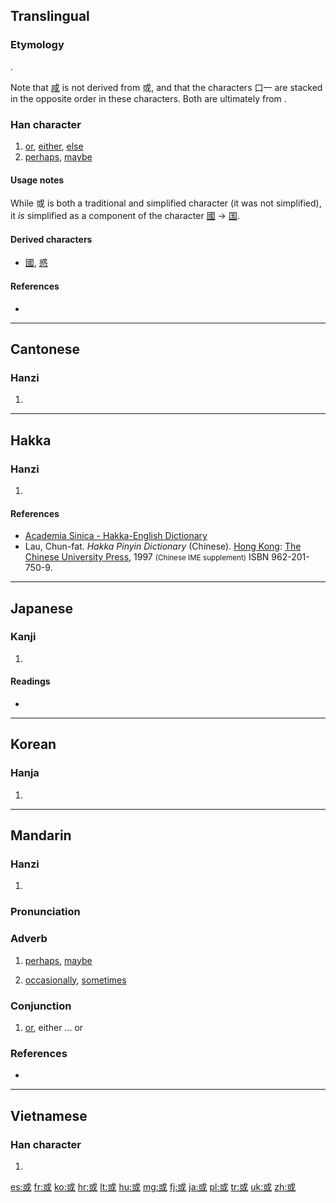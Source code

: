 {{also|咸|戓|玉}}
==Translingual==
{{stroke order|strokes=8}}

===Etymology===
{{Han compound|戈|口|一|ls=ic}}.

Note that [[咸]] is not derived from 或, and that the characters 口一 are stacked in the opposite order in these characters. Both are ultimately from {{term|戈||halberd, spear|sc=Hani}}.

===Han character===
{{Han char|rn=62|rad=戈|as=04|sn=8|four=5310<sub>0</sub>|canj=戈口一 (IRM)|ids=⿹[[戈]]⿱[[口]][[一]]}}

# [[or]], [[either]], [[else]]
# [[perhaps]], [[maybe]]

====Usage notes====
While 或 is both a traditional and simplified character (it was not simplified), it ''is'' simplified as a component of the character [[國]] → [[国]].

====Derived characters====
* [[國]], [[惑]]

====References====
* {{Han ref|kx=0412.180|dkj=11563|dj=0754.170|hdz=21402.080|uh=6216|ud=25110|bh=A9CE|bd=43470}}

----

==Cantonese==

===Hanzi===
{{yue-hanzi|jyut=[[waak6]]|y=waak6}}

# {{defn|lang=yue|sort=戈04}}

----

==Hakka==

===Hanzi===
{{hak-hanzi|poj=[[fe̍t]] (fet<sup>8</sup>)|gd=|hpy=fed6}}

# {{defn|lang=hak|sort=戈04}}

====References====
*[http://minhakka.ling.sinica.edu.tw/bkg/hakyin/search.php?DETAIL=1&LIMIT=id=4996&dbname=su_tian_1&graph=2 Academia Sinica - Hakka-English Dictionary]
*Lau, Chun-fat. ''Hakka Pinyin Dictionary'' (Chinese). [[Hong Kong]]: [[w:Chinese University of Hong Kong|The Chinese University Press]], 1997 <small>(Chinese IME supplement)</small> ISBN 962-201-750-9.

----

==Japanese==

===Kanji===
{{ja-kanji|grade=n|rs=戈04}}

# {{defn|lang=ja|sort=戈04}}

====Readings====
* {{ja-readings|on=[[わく]] (waku), [[いき]] (iki)|kun=[[ある]] (aru), [[あるいは]] (arui wa)}}

----

==Korean==

===Hanja===
{{ko-hanja|hangeul=혹|eumhun=|rv=hok|mr=hok|y=hok}}

# {{defn|lang=ko|sort=戈04}}

----

==Mandarin==

===Hanzi===
{{cmn-hanzi|pin=[[huò]] ([[huo4]]), [[yù]] ([[yu4]])|wg=huo<sup>4</sup>, yü<sup>4</sup>}}

# {{defn|lang=cmn|sort=戈04}}

===Pronunciation===
{{Pinyin-IPA|huò|a=Zh-huò.ogg}}

===Adverb===
{{cmn-adv|ts|pin=huò|pint=huo4}}

# [[perhaps]], [[maybe]]
#: {{zh-usex|代表團 已 出發， 明天 上午 '''或''' 可 到達。|The delegation has set out, and will '''probably''' arrive tomorrow morning.}}
# [[occasionally]], [[sometimes]]

===Conjunction===
{{cmn-con|ts|pin=huò|pint=huo4}}

# [[or]], either ... or
#: {{zh-usex|'''或'''多'''或'''少|[[more or less]], some amount|link=yes}}
#: {{zh-usex|^中國 '''或''' ^日本 生產 的 電腦|A computer manufactured in China '''or''' Japan}}
#: {{zh-usex|可以 說 兩 種 '''或''' 兩 種 以上 的 語言|able to speak two '''or''' more languages}}

===References===
* {{cite web
| url = http://www.mdbg.net/chindict/chindict.php?page=worddict&wdrst=0&wdqb=或
| title = 或
| work = MDBG English to Chinese dictionary ( Based on CC-CEDICT )
| language = Mandarin/English
| accessdate = 2014-03-16}}

----

==Vietnamese==

===Han character===
{{vi-hantu|[[hoặc]], [[hoắc]]|rs=戈04}}

# {{defn|lang=vi|sort=戈04}}

[[es:或]]
[[fr:或]]
[[ko:或]]
[[hr:或]]
[[lt:或]]
[[hu:或]]
[[mg:或]]
[[fj:或]]
[[ja:或]]
[[pl:或]]
[[tr:或]]
[[uk:或]]
[[zh:或]]